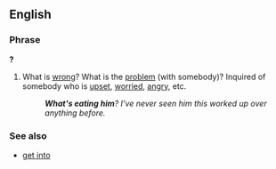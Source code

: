 ==English==

===Phrase===
{{head|en|phrase|head=[[what's]] [[eating]] (somebody)}}'''?'''

# {{idiomatic}} What is [[wrong]]?  What is the [[problem]] (with somebody)?  Inquired of somebody who is [[upset]], [[worried]], [[angry]], etc.
#: '''''What's eating him'''?  I've never seen him this worked up over anything before.''

===See also===
* [[get into]] {{gloss|make behave uncharacteristically}}